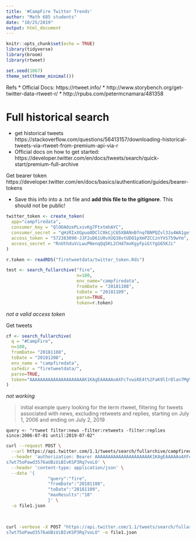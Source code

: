 ```yaml
---
title: '#CampFire Twitter Trends'
author: "Math 685 students"
date: "10/25/2019"
output: html_document
---
```


```r
knitr::opts_chunk$set(echo = TRUE)
library(tidyverse)
library(broom)
library(rtweet)

set.seed(1067)
theme_set(theme_minimal())
```

Refs
* Official Docs: https://rtweet.info/
* http://www.storybench.org/get-twitter-data-rtweet-r/
* http://rpubs.com/petermcnamara/481358





# Full historical search

* get historical tweets https://stackoverflow.com/questions/56413157/downloading-historical-tweets-via-rtweet-from-premium-api-via-r
* Official docs on how to get started: https://developer.twitter.com/en/docs/tweets/search/quick-start/premium-full-archive

Get bearer token
https://developer.twitter.com/en/docs/basics/authentication/guides/bearer-tokens

* Save this info into a .txt file and **add this file to the gitignore**. This should not be public!

```r
twitter_token <- create_token(
  app="campfiredata", 
  consumer_key = "QlOOA0zePLxsvKg7FtxtmhAYC", 
  consumer_secret = "qHzRIxXGpuo0DClC0kCjC65XBANnBfnqfBNPQZvl3Ju4WA1gef", 
  access_token = "572383090-JJF2uD61U0vXUQ38vtUDO1pXmPZCCznYVS759wYm",
  access_secret = "RnUthduVcLwuPNenqQq5KL2CHd7moKgyFpiGtYgG65KJi"
)
```

```r
r.token <- readRDS("firetweetdata/twitter_token.Rds")
```

```r
test <- search_fullarchive("fire", 
                           n=100, 
                           env_name="campfiredata", 
                           fromDate = "20181108", 
                           toDate = "20181109", 
                           parse=TRUE,
                           token=r.token)
```
_not a valid access token_


Get tweets
```r
cf <- search_fullarchive(
  q = "#CampFire",
  n=100,
  fromDate= "20181108", 
  toDate = "20181208", 
  env_name = "campfiredata", 
  safedir = "firetweetdata/", 
  parse=TRUE, 
  token="AAAAAAAAAAAAAAAAAAAAAK1KAgEAAAAAoAXFcTvwiKE4t%2FaK9lIrDlan7Mg%3DVSwTYystHE9tAdRs7wt75oPawd3576aUBiUiBIvKSP3Rq7voLO"
)
```
_not working_

> initial example query looking for the term rtweet, filtering for tweets associated with news, excluding retweets and replies, starting on July 1, 2006 and ending on July 2, 2019

`query <- "rtweet filter:news -filter:retweets -filter:replies since:2006-07-01 until:2019-07-02"`


```bash
  
curl --request POST \
  --url https://api.twitter.com/1.1/tweets/search/fullarchive/campfiredata.json \
  --header 'authorization: Bearer AAAAAAAAAAAAAAAAAAAAAK1KAgEAAAAAoAXFcTvwiKE4t%2FaK9lIrDlan7Mg%3DVSwTYystHE9tAdR
s7wt75oPawd3576aUBiUiBIvKSP3Rq7voLO' \
  --header 'content-type: application/json' \
  --data '{
                "query":"fire",
                "fromDate":"20181108", 
                "toDate":"20181109",
                "maxResults":"10"
                }' \
  -o file1.json
                


curl -verbose -X POST "https://api.twitter.com/1.1/tweets/search/fullarchive/campfiredata.json" -d '{"query":"TwitterDev "search api"","maxResults":"10","fromDate":"20181108","toDate":"20181109"}' -H "Authorization: Bearer AAAAAAAAAAAAAAAAAAAAAK1KAgEAAAAAoAXFcTvwiKE4t%2FaK9lIrDlan7Mg%3DVSwTYystHE9tAdR
s7wt75oPawd3576aUBiUiBIvKSP3Rq7voLO" -o file1.json
```



